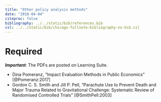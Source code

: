```yaml
---
title: "Other policy analysis methods"
date: "2018-04-04"
citeproc: false
bibliography: ../../static/bib/references.bib
csl: ../../static/bib/chicago-fullnote-bibliography-no-bib.csl
---
```


# Required

***Important***: The PDFs are posted on Learning Suite.

- <i class="fa fa-file-pdf-o" aria-hidden="true"></i> Dina Pomeranz, "Impact Evaluation Methods in Public Economics" [@Pomeranz:2017]
- <i class="fa fa-file-pdf-o" aria-hidden="true"></i> Gordon C. S. Smith and Jill P. Pell, "Parachute Use to Prevent Death and Major Trauma Related to Gravitational Challenge: Systematic Review of Randomised Controlled Trials" [@SmithPell:2003]
